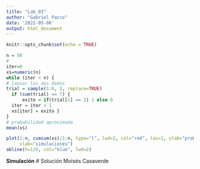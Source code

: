 ```yaml
---
title: "Lab_03"
author: "Gabriel Pacco"
date: '2022-05-06'
output: html_document
---
```


```r
knitr::opts_chunk$set(echo = TRUE)
```


```r
n = 50
# 
iter=0
xs=numeric(n)
while (iter < n) {
# lanzar los dos dados
trial = sample(1:6, 2, replace=TRUE)
  if (sum(trial) == 7) { 
      exito = if(trial[1] == 2) 1 else 0
  iter = iter + 1
  xs[iter] = exito } 
}
# probabilidad aproximada
mean(xs)
```

```r
plot(1:n, cumsum(xs)/1:n, type="l", lwd=2, col="red", las=1, ylab="probabilidad", 
     xlab="simulaciones")
abline(h=1/6, col="blue", lwd=2)
```


**Simulación**
# Solución Moisés Casaverde
```r

```

